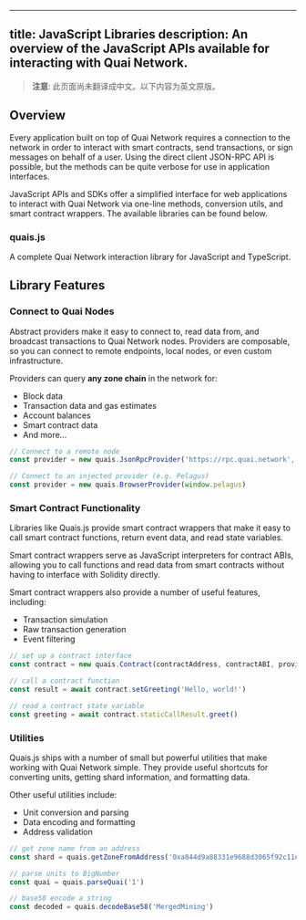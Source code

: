 <!-- AUTO-GENERATED-CONTENT:START (ENGLISH-COPY) -->
---
title: JavaScript Libraries
description: An overview of the JavaScript APIs available for interacting with Quai Network.
---

> **注意**: 此页面尚未翻译成中文。以下内容为英文原版。

## Overview

Every application built on top of Quai Network requires a connection to the network in order to interact with smart contracts, send transactions, or sign messages on behalf of a user. Using the direct client JSON-RPC API is possible, but the methods can be quite verbose for use in application interfaces.

JavaScript APIs and SDKs offer a simplified interface for web applications to interact with Quai Network via one-line methods, conversion utils, and smart contract wrappers. The available libraries can be found below.

### quais.js

A complete Quai Network interaction library for JavaScript and TypeScript.

<CardGroup cols={3}>
	<Card
		title='Github'
		icon='github'
		href='/sdk/introduction'
	/>
	<Card
		title='Package'
		icon='npm'
		href='https://www.npmjs.com/package/quais'
	/>
	<Card
		title='Examples'
		icon='code'
		href='https://github.com/dominant-strategies/quais.js/tree/master/examples'
	/>
</CardGroup>

## Library Features

### Connect to Quai Nodes

Abstract providers make it easy to connect to, read data from, and broadcast transactions to Quai Network nodes. Providers are composable, so you can connect to remote endpoints, local nodes, or even custom infrastructure.

Providers can query **any zone chain** in the network for:

- Block data
- Transaction data and gas estimates
- Account balances
- Smart contract data
- And more...

```javascript
// Connect to a remote node
const provider = new quais.JsonRpcProvider('https://rpc.quai.network', undefined, { usePathing: true })

// Connect to an injected provider (e.g. Pelagus)
const provider = new quais.BrowserProvider(window.pelagus)
```

### Smart Contract Functionality

Libraries like Quais.js provide smart contract wrappers that make it easy to call smart contract functions, return event data, and read state variables.

Smart contract wrappers serve as JavaScript interpreters for contract ABIs, allowing you to call functions and read data from smart contracts without having to interface with Solidity directly.

Smart contract wrappers also provide a number of useful features, including:

- Transaction simulation
- Raw transaction generation
- Event filtering

```javascript
// set up a contract interface
const contract = new quais.Contract(contractAddress, contractABI, provider)

// call a contract function
const result = await contract.setGreeting('Hello, world!')

// read a contract state variable
const greeting = await contract.staticCallResult.greet()
```

### Utilities

Quais.js ships with a number of small but powerful utilities that make working with Quai Network simple. They provide useful shortcuts for converting units, getting shard information, and formatting data.

Other useful utilities include:

- Unit conversion and parsing
- Data encoding and formatting
- Address validation

```javascript
// get zone name from an address
const shard = quais.getZoneFromAddress('0xa844d9a88331e9688d3065f92c11e25ab1e50aa6')

// parse units to BigNumber
const quai = quais.parseQuai('1')

// base58 encode a string
const decoded = quais.decodeBase58('MergedMining')
```
